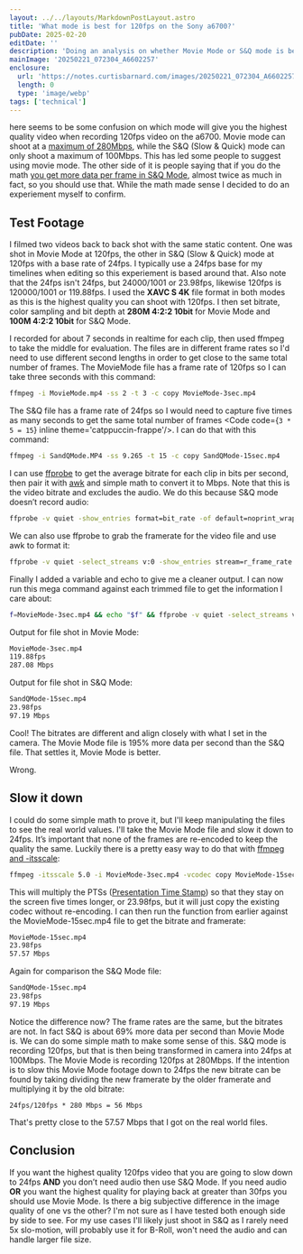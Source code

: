 ```yaml
---
layout: ../../layouts/MarkdownPostLayout.astro
title: 'What mode is best for 120fps on the Sony a6700?'
pubDate: 2025-02-20
editDate: ''
description: 'Doing an analysis on whether Movie Mode or S&Q mode is best for shooting 120fps video footage on the Sony a6700 mirrorless camera'
mainImage: '20250221_072304_A6602257'
enclosure:
  url: 'https://notes.curtisbarnard.com/images/20250221_072304_A6602257-600w.webp'
  length: 0
  type: 'image/webp'
tags: ['technical']
---
```


<DropCap letter='T' />

here seems to be some confusion on which mode will give you the highest quality video when recording 120fps video on the a6700. Movie mode can shoot at a [maximum of 280Mbps](https://helpguide.sony.net/ilc/2320/v1/en/contents/0412B_movie_setting.html), while the S&Q (Slow & Quick) mode can only shoot a maximum of 100Mbps. This has led some people to suggest using movie mode. The other side of it is people saying that if you do the math [you get more data per frame in S&Q Mode](https://youtu.be/d0nt2UmoPu4?si=2z7cOJWVlFtxGb4b&t=126), almost twice as much in fact, so you should use that. While the math made sense I decided to do an experiement myself to confirm.

## Test Footage

I filmed two videos back to back shot with the same static content. One was shot in Movie Mode at 120fps, the other in S&Q (Slow & Quick) mode at 120fps with a base rate of 24fps. I typically use a 24fps base for my timelines when editing so this experiement is based around that. Also note that the 24fps isn't 24fps, but 24000/1001 or 23.98fps, likewise 120fps is 120000/1001 or 119.88fps. I used the **XAVC S 4K** file format in both modes as this is the highest quality you can shoot with 120fps. I then set bitrate, color sampling and bit depth at **280M 4:2:2 10bit** for Movie Mode and **100M 4:2:2 10bit** for S&Q Mode.

I recorded for about 7 seconds in realtime for each clip, then used ffmpeg to take the middle for evaluation. The files are in different frame rates so I'd need to use different second lengths in order to get close to the same total number of frames. The MovieMode file has a frame rate of 120fps so I can take three seconds with this command:
```zsh
ffmpeg -i MovieMode.mp4 -ss 2 -t 3 -c copy MovieMode-3sec.mp4
```

The S&Q file has a frame rate of 24fps so I would need to capture five times as many seconds to get the same total number of frames <Code code={`3 * 5 = 15`} inline theme='catppuccin-frappe'/>. I can do that with this command:
```zsh
ffmpeg -i SandQMode.MP4 -ss 9.265 -t 15 -c copy SandQMode-15sec.mp4
```

I can use [ffprobe](https://ffmpeg.org/ffprobe.html) to get the average bitrate for each clip in bits per second, then pair it with [awk](https://en.wikipedia.org/wiki/AWK) and simple math to convert it to Mbps. Note that this is the video bitrate and excludes the audio. We do this because S&Q mode doesn’t record audio:
```zsh
ffprobe -v quiet -show_entries format=bit_rate -of default=noprint_wrappers=1:nokey=1 video-file.mp4 | awk '{printf "%.2f Mbps\n", $1/1000000}'
```

We can also use ffprobe to grab the framerate for the video file and use awk to format it:
```zsh
ffprobe -v quiet -select_streams v:0 -show_entries stream=r_frame_rate -of default=noprint_wrappers=1:nokey=1 video-file.mp4| awk -F'/' '{if($2) printf "%.2ffps\n", $1/$2; else print $1"fps"}'
```

Finally I added a variable and echo to give me a cleaner output. I can now run this mega command against each trimmed file to get the information I care about:
```zsh
f=MovieMode-3sec.mp4 && echo "$f" && ffprobe -v quiet -select_streams v:0 -show_entries stream=r_frame_rate -of default=noprint_wrappers=1:nokey=1 "$f" | awk -F'/' '{if($2) printf "%.2ffps\n", $1/$2; else print $1"fps"}' && ffprobe -v quiet -select_streams v:0 -show_entries stream=bit_rate -of default=noprint_wrappers=1:nokey=1 "$f" | awk '{printf "%.2f Mbps\n", $1/1000000}'
```

Output for file shot in Movie Mode:
```zsh
MovieMode-3sec.mp4
119.88fps
287.08 Mbps
```

Output for file shot in S&Q Mode:
```zsh
SandQMode-15sec.mp4
23.98fps
97.19 Mbps
```

Cool! The bitrates are different and align closely with what I set in the camera. The Movie Mode file is 195% more data per second than the S&Q file. That settles it, Movie Mode is better. 

Wrong. 

## Slow it down
I could do some simple math to prove it, but I'll keep manipulating the files to see the real world values. I'll take the Movie Mode file and slow it down to 24fps. It’s important that none of the frames are re-encoded to keep the quality the same. Luckily there is a pretty easy way to do that with [ffmpeg and -itsscale](https://superuser.com/a/1593867):
```zsh
ffmpeg -itsscale 5.0 -i MovieMode-3sec.mp4 -vcodec copy MovieMode-15sec.mp4
```

This will multiply the PTSs ([Presentation Time Stamp](https://en.wikipedia.org/wiki/Presentation_timestamp)) so that they stay on the screen five times longer, or 23.98fps, but it will just copy the existing codec without re-encoding. I can then run the function from earlier against the MovieMode-15sec.mp4 file to get the bitrate and framerate:
```zsh
MovieMode-15sec.mp4
23.98fps
57.57 Mbps
```

Again for comparison the S&Q Mode file:
```zsh
SandQMode-15sec.mp4
23.98fps
97.19 Mbps
```

Notice the difference now? The frame rates are the same, but the bitrates are not. In fact S&Q is about 69% more data per second than Movie Mode is. We can do some simple math to make some sense of this. S&Q mode is recording 120fps, but that is then being transformed in camera into 24fps at 100Mbps. The Movie Mode is recording 120fps at 280Mbps. If the intention is to slow this Movie Mode footage down to 24fps the new bitrate can be found by taking dividing the new framerate by the older framerate and multiplying it by the old bitrate:
```
24fps/120fps * 280 Mbps = 56 Mbps
```
That's pretty close to the 57.57 Mbps that I got on the real world files.

## Conclusion

If you want the highest quality 120fps video that you are going to slow down to 24fps **AND** you don’t need audio then use S&Q Mode. If you need audio **OR** you want the highest quality for playing back at greater than 30fps you should use Movie Mode. Is there a big subjective difference in the image quality of one vs the other? I'm not sure as I have tested both enough side by side to see. For my use cases I'll likely just shoot in S&Q as I rarely need 5x slo-motion, will probably use it for B-Roll, won't need the audio and can handle larger file size.
